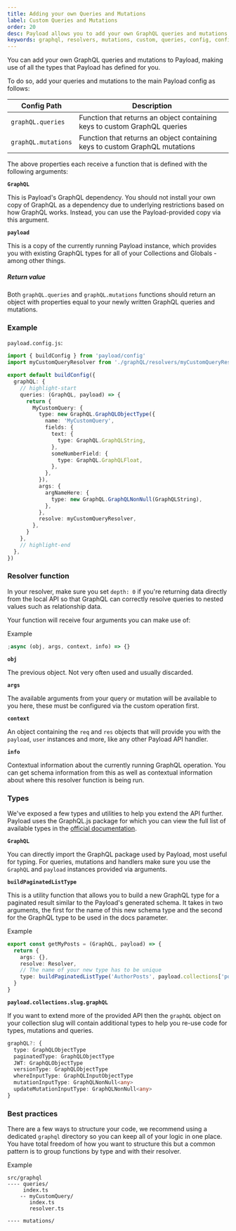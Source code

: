 ```yaml
---
title: Adding your own Queries and Mutations
label: Custom Queries and Mutations
order: 20
desc: Payload allows you to add your own GraphQL queries and mutations, simply set up GraphQL in your main Payload config by following these instructions.
keywords: graphql, resolvers, mutations, custom, queries, config, configuration, documentation, Content Management System, cms, headless, javascript, node, react, express
---
```


You can add your own GraphQL queries and mutations to Payload, making use of all the types that Payload has defined for you.

To do so, add your queries and mutations to the main Payload config as follows:

| Config Path         | Description                                                                 |
| ------------------- | --------------------------------------------------------------------------- |
| `graphQL.queries`   | Function that returns an object containing keys to custom GraphQL queries   |
| `graphQL.mutations` | Function that returns an object containing keys to custom GraphQL mutations |

The above properties each receive a function that is defined with the following arguments:

**`GraphQL`**

This is Payload's GraphQL dependency. You should not install your own copy of GraphQL as a dependency due to underlying restrictions based on how GraphQL works. Instead, you can use the Payload-provided copy via this argument.

**`payload`**

This is a copy of the currently running Payload instance, which provides you with existing GraphQL types for all of your Collections and Globals - among other things.

##### Return value

Both `graphQL.queries` and `graphQL.mutations` functions should return an object with properties equal to your newly written GraphQL queries and mutations.

### Example

`payload.config.js`:

```ts
import { buildConfig } from 'payload/config'
import myCustomQueryResolver from './graphQL/resolvers/myCustomQueryResolver'

export default buildConfig({
  graphQL: {
    // highlight-start
    queries: (GraphQL, payload) => {
      return {
        MyCustomQuery: {
          type: new GraphQL.GraphQLObjectType({
            name: 'MyCustomQuery',
            fields: {
              text: {
                type: GraphQL.GraphQLString,
              },
              someNumberField: {
                type: GraphQL.GraphQLFloat,
              },
            },
          }),
          args: {
            argNameHere: {
              type: new GraphQL.GraphQLNonNull(GraphQLString),
            },
          },
          resolve: myCustomQueryResolver,
        },
      }
    },
    // highlight-end
  },
})
```

### Resolver function

In your resolver, make sure you set `depth: 0` if you're returning data directly from the local API so that GraphQL can correctly resolve queries to nested values such as relationship data.

Your function will receive four arguments you can make use of:

Example

```ts
;async (obj, args, context, info) => {}
```

**`obj`**

The previous object. Not very often used and usually discarded.

**`args`**

The available arguments from your query or mutation will be available to you here, these must be configured via the custom operation first.

**`context`**

An object containing the `req` and `res` objects that will provide you with the `payload`, `user` instances and more, like any other Payload API handler.

**`info`**

Contextual information about the currently running GraphQL operation. You can get schema information from this as well as contextual information about where this resolver function is being run.

### Types

We've exposed a few types and utilities to help you extend the API further. Payload uses the GraphQL.js package for which you can view the full list of available types in the [official documentation](https://graphql.org/graphql-js/type/).

**`GraphQL`**

You can directly import the GraphQL package used by Payload, most useful for typing. For queries, mutations and handlers make sure you use the `GraphQL` and `payload` instances provided via arguments.

**`buildPaginatedListType`**

This is a utility function that allows you to build a new GraphQL type for a paginated result similar to the Payload's generated schema.
It takes in two arguments, the first for the name of this new schema type and the second for the GraphQL type to be used in the docs parameter.

Example

```ts
export const getMyPosts = (GraphQL, payload) => {
  return {
    args: {},
    resolve: Resolver,
    // The name of your new type has to be unique
    type: buildPaginatedListType('AuthorPosts', payload.collections['posts'].graphQL?.type),
  }
}
```

**`payload.collections.slug.graphQL`**

If you want to extend more of the provided API then the `graphQL` object on your collection slug will contain additional types to help you re-use code for types, mutations and queries.

```ts
graphQL?: {
  type: GraphQLObjectType
  paginatedType: GraphQLObjectType
  JWT: GraphQLObjectType
  versionType: GraphQLObjectType
  whereInputType: GraphQLInputObjectType
  mutationInputType: GraphQLNonNull<any>
  updateMutationInputType: GraphQLNonNull<any>
}
```

### Best practices

There are a few ways to structure your code, we recommend using a dedicated `graphql` directory so you can keep all of your logic in one place. You have total freedom of how you want to structure this but a common pattern is to group functions by type and with their resolver.

Example

```
src/graphql
---- queries/
     index.ts
    -- myCustomQuery/
       index.ts
       resolver.ts

---- mutations/
```
